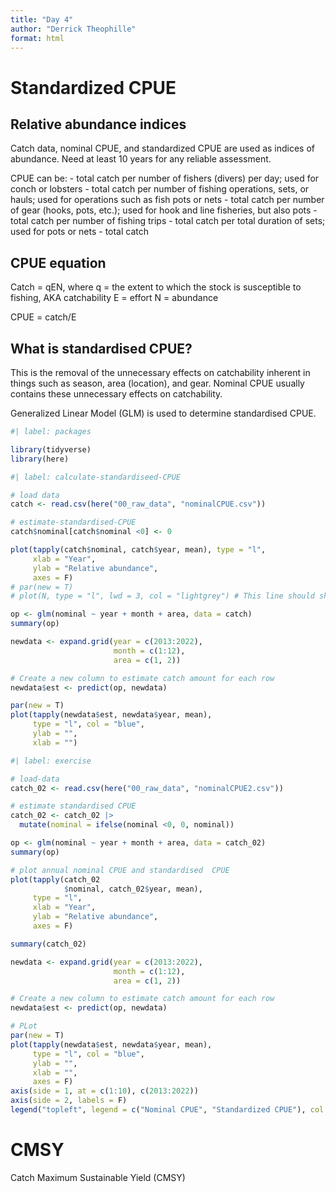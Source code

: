 ```yaml
---
title: "Day 4"
author: "Derrick Theophille"
format: html
---
```


# Standardized CPUE

## Relative abundance indices

Catch data, nominal CPUE, and standardized CPUE are used as indices of abundance. Need at least 10 years for any reliable assessment.

CPUE can be:
- total catch per number of fishers (divers) per day; used for conch or lobsters
- total catch per number of fishing operations, sets, or hauls; used for operations such as fish pots or nets
- total catch per number of gear (hooks, pots, etc.); used for hook and line fisheries, but also pots
- total catch per number of fishing trips
- total catch per total duration of sets; used for pots or nets
- total catch 

## CPUE equation

Catch = qEN, where
q = the extent to which the stock is susceptible to fishing, AKA catchability
E = effort
N = abundance


CPUE = catch/E

## What is standardised CPUE?

This is the removal of the unnecessary effects on catchability inherent in things such as season, area (location), and gear. Nominal CPUE usually contains these unnecessary effects on catchability.

Generalized Linear Model (GLM) is used to determine standardised CPUE.

```r
#| label: packages

library(tidyverse)
library(here)
```

```r
#| label: calculate-standardiseed-CPUE

# load data
catch <- read.csv(here("00_raw_data", "nominalCPUE.csv"))

# estimate-standardised-CPUE
catch$nominal[catch$nominal <0] <- 0

plot(tapply(catch$nominal, catch$year, mean), type = "l",
     xlab = "Year",
     ylab = "Relative abundance",
     axes = F)
# par(new = T)
# plot(N, type = "l", lwd = 3, col = "lightgrey") # This line should show the estimated stock abundance

op <- glm(nominal ~ year + month + area, data = catch)
summary(op)

newdata <- expand.grid(year = c(2013:2022), 
                       month = c(1:12), 
                       area = c(1, 2))

# Create a new column to estimate catch amount for each row 
newdata$est <- predict(op, newdata)

par(new = T)
plot(tapply(newdata$est, newdata$year, mean), 
     type = "l", col = "blue",
     ylab = "",
     xlab = "")
```

```r
#| label: exercise

# load-data
catch_02 <- read.csv(here("00_raw_data", "nominalCPUE2.csv"))

# estimate standardised CPUE
catch_02 <- catch_02 |> 
  mutate(nominal = ifelse(nominal <0, 0, nominal))

op <- glm(nominal ~ year + month + area, data = catch_02)
summary(op)

# plot annual nominal CPUE and standardised  CPUE
plot(tapply(catch_02
            $nominal, catch_02$year, mean), 
     type = "l",
     xlab = "Year",
     ylab = "Relative abundance",
     axes = F)

summary(catch_02)

newdata <- expand.grid(year = c(2013:2022), 
                       month = c(1:12), 
                       area = c(1, 2))

# Create a new column to estimate catch amount for each row 
newdata$est <- predict(op, newdata)

# PLot
par(new = T)
plot(tapply(newdata$est, newdata$year, mean), 
     type = "l", col = "blue",
     ylab = "",
     xlab = "",
     axes = F)
axis(side = 1, at = c(1:10), c(2013:2022))
axis(side = 2, labels = F)
legend("topleft", legend = c("Nominal CPUE", "Standardized CPUE"), col = c("black", "blue"), lwd = c(2,2))


```


# CMSY

Catch Maximum Sustainable Yield (CMSY)



